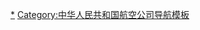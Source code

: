 {{Navbox
|name   = 中华人民共和国航空公司航点
|title  = [[中华人民共和国]][[航空公司]]航点
|state  = autocollapse
|style  = text-align:left; vertical-align: top;
|groupstyle = text-align: center; vertical-align:middle; background:#efefef;

|group1 = [[中國國際航空|國航集團]]
|list1  = [[中国国际航空航点|中國國際航空]] - [[澳门航空#航点|澳門航空]]<sup>1</sup> - [[山东航空#航线服务|山東航空]] - [[中国国际航空航点|中國國際貨運航空]] - [[深圳航空航点|深圳航空]] - [[鲲鹏航空航点|鲲鹏航空]] - [[翡翠航空航点|翡翠航空]] - [[昆明航空航点|昆明航空]]

|group2 = [[中國南方航空|南航集團]]
|list2 = [[中国南方航空航点|中國南方航空]]  - [[中国南方航空航点|中國南方航空货运]] - [[厦门航空航点|廈門航空]] - [[中国南方航空航点|汕头航空]] - [[中国南方航空航点|贵州航空]] - [[中国南方航空航点|珠海航空]] - [[重庆航空航点|重慶航空]]

|group3 = [[中國東方航空|東航集團]]
|list3  = [[中国东方航空航点|中國東方航空]]  - [[中国货运航空航点|中国货运航空]] - [[幸福航空#航点|幸福航空]] - [[上海航空航点|上海航空]] - [[中國聯合航空#航线概况|中國聯合航空]]

|group4 = [[海南航空|海航集團]]
|list4  = [[海南航空航点|海南航空]] - [[大新华航空航点|大新华航空]] - [[祥鵬航空航点|祥鵬航空]] - [[中國西部航空航点|中國西部航空]] - [[揚子江快運航点|揚子江快運]] - [[天津航空航点|津航空]] - [[首都航空航点|首都航空]] - [[福州航空航点|福州航空]] - [[乌鲁木齐航空航点|乌鲁木齐航空]]- [[长安航空航点|长安航空]] - [[香港航空航點|香港航空]]<sup>2</sup> - [[中国新华航空航点|中国新华航空]]

|group5 = [[四川航空]]集團
|list5  = [[四川航空航点|四川航空]]  - [[成都航空航点|成都航空]]

|group6 = [[低成本航空公司]]
|list6  = [[春秋航空#航线可及地点|春秋航空]]

|group7 = 其他
|list7  = [[中国飞龙专业航空航点|中国飞龙专业航空]] - [[華夏航空航点|華夏航空]]  - [[吉祥航空航点|吉祥航空]] - [[奧凱航空航点|奧凱航空]] - [[英安航空#航线|英安航空]] - [[中信通用航空航点|中信通用航空]] - [[西藏航空航点|西藏航空]] - [[河北航空航点|河北航空]] - [[青岛航空#航点|青岛航空]]
|group10 = 貨運
|list10 = [[中国货运航空航点|中国货运航空]] - [[中国国际航空航点|中國國際貨運航空]] - [[中国南方航空航点|中國南方航空货运]] - [[中国邮政航空航点|中国邮政航空]] - [[深圳東海航空航点|深圳東海航空]] - [[銀河國際貨運航空航点|銀河國際貨運航空]] - [[錢塘航空航点|錢塘航空]] - [[翡翠航空航点|翡翠航空]]  - [[揚子江快運航点|揚子江快運]] - [[顺丰航空航点|顺丰航空]]

|below  = 註：（1）澳门為基地的航空公司（2）香港為基地的航空公司<br />
資料來源：{{cite book |author = 共和媒體 |title = 大中華地區的航空公司 |year = 2007 |id = ISBN 978-988-17158-1-4 }}
}}<noinclude>
[[Category:中国航空公司|*]]
[[Category:中华人民共和国航空公司导航模板]]
</noinclude>